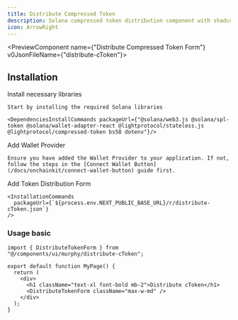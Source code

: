 ```yaml
---
title: Distribute Compressed Token
description: Solana compressed token distribution component with shadcn UI interface
icon: ArrowRight
---
```


<PreviewComponent name={"Distribute Compressed Token Form"} v0JsonFileName={"distribute-cToken"}>
  <DistributeTokenForm className="max-w-md" />
</PreviewComponent>

## Installation

<Steps>
  <Step>
    Install necessary libraries

    Start by installing the required Solana libraries

    <DependenciesInstallCommands packageUrl={"@solana/web3.js @solana/spl-token @solana/wallet-adapter-react @lightprotocol/stateless.js @lightprotocol/compressed-token bs58 dotenv"}/>

  </Step>

  <Step>
    Add Wallet Provider

    Ensure you have added the Wallet Provider to your application. If not, follow the steps in the [Connect Wallet Button](/docs/onchainkit/connect-wallet-button) guide first.

  </Step>

  <Step>
    Add Token Distribution Form

    <InstallationCommands
      packageUrl={`${process.env.NEXT_PUBLIC_BASE_URL}/r/distribute-cToken.json`}
    />

  </Step>
</Steps>

### Usage basic

```tsx
import { DistributeTokenForm } from "@/components/ui/murphy/distribute-cToken";
```

```tsx
export default function MyPage() {
  return (
    <div>
      <h1 className="text-xl font-bold mb-2">Distribute cToken</h1>
      <DistributeTokenForm className="max-w-md" />
    </div>
  );
}
